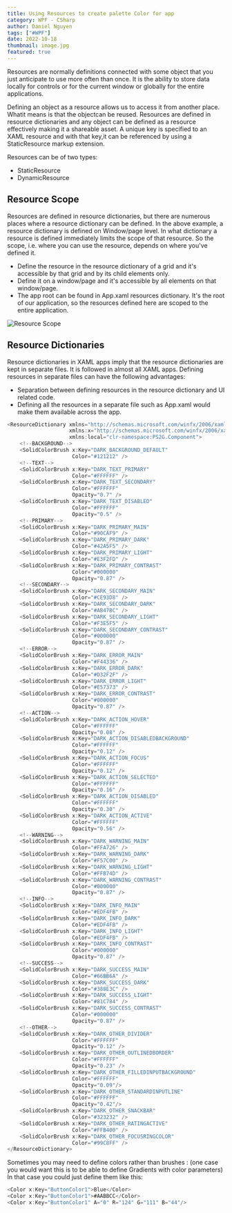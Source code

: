 ```yaml
---
title: Using Resources to create palette Color for app
category: WPF - CSharp
author: Daniel Nguyen
tags: ["#WPF"]
date: 2022-10-18
thumbnail: image.jpg
featured: true
---
```


Resources are normally definitions connected with some object that you just anticipate to use more often than once. 
It is the ability to store data locally for controls or for the current window or globally for the entire applications. 

Defining an object as a resource allows us to access it from another place. Whatit means is that the objectcan be reused. 
Resources are defined in resource dictionaries and any object can be defined as a resource effectively making it a shareable asset. 
A unique key is  specified  to an XAML  resource  and  with  that  key,it  can  be  referenced  by  using  a StaticResource 
markup extension. 

Resources can be of two types:

- StaticResource
- DynamicResource

## Resource Scope

Resources are defined in resource dictionaries, but there are numerous places where a 
resource dictionary can be defined. In the above example, a resource dictionary is defined 
on Window/page level. In what dictionary a resource is defined immediately limits the 
scope of that resource. So the scope, i.e. where you can use the resource, depends on 
where you've defined it. 

- Define the resource in the resource dictionary of a grid and it's accessible by that 
grid and by its child elements only.
- Define it on a window/page and it's accessible by all elements on that window/page.
- The app root can be found in App.xaml resources dictionary. It's the root of our 
application, so the resources defined here are scoped to the entire application.

![Resource Scope](./2.png 'Resource Scope')

## Resource Dictionaries

Resource dictionaries in XAML apps imply that the resource dictionaries are kept in 
separate files. It is followed in almost all XAML apps. Defining resources in separate files 
can have the following advantages:

- Separation between defining resources in the resource dictionary and UI related 
code.
- Defining all the resources in a separate file such as App.xaml would make them 
available across the app.

```c#
<ResourceDictionary xmlns="http://schemas.microsoft.com/winfx/2006/xaml/presentation"
                    xmlns:x="http://schemas.microsoft.com/winfx/2006/xaml"
                    xmlns:local="clr-namespace:PS2G.Component">
    <!--BACKGROUND-->
    <SolidColorBrush x:Key="DARK_BACKGROUND_DEFAULT"
                     Color="#121212" />
    <!--TEXT-->
    <SolidColorBrush x:Key="DARK_TEXT_PRIMARY"
                     Color="#FFFFFF" />
    <SolidColorBrush x:Key="DARK_TEXT_SECONDARY"
                     Color="#FFFFFF"
                     Opacity="0.7" />
    <SolidColorBrush x:Key="DARK_TEXT_DISABLED"
                     Color="#FFFFFF"
                     Opacity="0.5" />
    <!--PRIMARY-->
    <SolidColorBrush x:Key="DARK_PRIMARY_MAIN"
                     Color="#90CAF9" />
    <SolidColorBrush x:Key="DARK_PRIMARY_DARK"
                     Color="#42A5F5" />
    <SolidColorBrush x:Key="DARK_PRIMARY_LIGHT"
                     Color="#E3F2FD" />
    <SolidColorBrush x:Key="DARK_PRIMARY_CONTRAST"
                     Color="#000000"
                     Opacity="0.87" />
    <!--SECONDARY-->
    <SolidColorBrush x:Key="DARK_SECONDARY_MAIN"
                     Color="#CE93D8" />
    <SolidColorBrush x:Key="DARK_SECONDARY_DARK"
                     Color="#AB47BC" />
    <SolidColorBrush x:Key="DARK_SECONDARY_LIGHT"
                     Color="#F3E5F5" />
    <SolidColorBrush x:Key="DARK_SECONDARY_CONTRAST"
                     Color="#000000"
                     Opacity="0.87" />
    <!--ERROR-->
    <SolidColorBrush x:Key="DARK_ERROR_MAIN"
                     Color="#F44336" />
    <SolidColorBrush x:Key="DARK_ERROR_DARK"
                     Color="#D32F2F" />
    <SolidColorBrush x:Key="DARK_ERROR_LIGHT"
                     Color="#E57373" />
    <SolidColorBrush x:Key="DARK_ERROR_CONTRAST"
                     Color="#000000"
                     Opacity="0.87" />
    <!--ACTION-->
    <SolidColorBrush x:Key="DARK_ACTION_HOVER"
                     Color="#FFFFFF"
                     Opacity="0.08" />
    <SolidColorBrush x:Key="DARK_ACTION_DISABLEDBACKGROUND"
                     Color="#FFFFFF"
                     Opacity="0.12" />
    <SolidColorBrush x:Key="DARK_ACTION_FOCUS"
                     Color="#FFFFFF"
                     Opacity="0.12" />
    <SolidColorBrush x:Key="DARK_ACTION_SELECTED"
                     Color="#FFFFFF"
                     Opacity="0.16" />
    <SolidColorBrush x:Key="DARK_ACTION_DISABLED"
                     Color="#FFFFFF"
                     Opacity="0.30" />
    <SolidColorBrush x:Key="DARK_ACTION_ACTIVE"
                     Color="#FFFFFF"
                     Opacity="0.56" />
    <!--WARNING-->
    <SolidColorBrush x:Key="DARK_WARNING_MAIN"
                     Color="#FFA726" />
    <SolidColorBrush x:Key="DARK_WARNING_DARK"
                     Color="#F57C00" />
    <SolidColorBrush x:Key="DARK_WARNING_LIGHT"
                     Color="#FFB74D" />
    <SolidColorBrush x:Key="DARK_WARNING_CONTRAST"
                     Color="#000000"
                     Opacity="0.87" />
    <!--INFO-->
    <SolidColorBrush x:Key="DARK_INFO_MAIN"
                     Color="#EDF4FB" />
    <SolidColorBrush x:Key="DARK_INFO_DARK"
                     Color="#EDF4FB" />
    <SolidColorBrush x:Key="DARK_INFO_LIGHT"
                     Color="#EDF4FB" />
    <SolidColorBrush x:Key="DARK_INFO_CONTRAST"
                     Color="#000000"
                     Opacity="0.87" />
    <!--SUCCESS-->
    <SolidColorBrush x:Key="DARK_SUCCESS_MAIN"
                     Color="#66BB6A" />
    <SolidColorBrush x:Key="DARK_SUCCESS_DARK"
                     Color="#388E3C" />
    <SolidColorBrush x:Key="DARK_SUCCESS_LIGHT"
                     Color="#81C784" />
    <SolidColorBrush x:Key="DARK_SUCCESS_CONTRAST"
                     Color="#000000"
                     Opacity="0.87" />
    <!--OTHER-->
    <SolidColorBrush x:Key="DARK_OTHER_DIVIDER"
                     Color="#FFFFFF"
                     Opacity="0.12" />
    <SolidColorBrush x:Key="DARK_OTHER_OUTLINEDBORDER"
                     Color="#FFFFFF"
                     Opacity="0.23" />
    <SolidColorBrush x:Key="DARK_OTHER_FILLEDINPUTBACKGROUND"
                     Color="#FFFFFF"
                     Opacity="0.09"/>
    <SolidColorBrush x:Key="DARK_OTHER_STANDARDINPUTLINE"
                     Color="#FFFFFF"
                     Opacity="0.42"/>
    <SolidColorBrush x:Key="DARK_OTHER_SNACKBAR"
                     Color="#323232" />
    <SolidColorBrush x:Key="DARK_OTHER_RATINGACTIVE"
                     Color="#FFB400" />
    <SolidColorBrush x:Key="DARK_OTHER_FOCUSRINGCOLOR"
                     Color="#99C8FF" />
</ResourceDictionary>
```

Sometimes you may need to define colors rather than brushes : (one case you would want this 
is to be able to define Gradients with color parameters) In that case you could just define 
them like this:

```c#
<Color x:Key="ButtonColor1">Blue</Color>
<Color x:Key="ButtonColor1">#AABBCC</Color>
<Color x:Key="ButtonColor1" A="0" R="124" G="111" B="44"/>
```